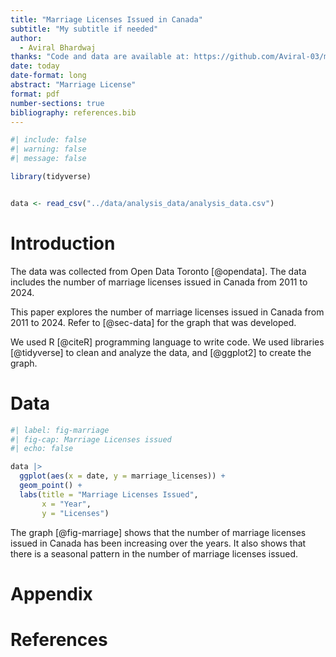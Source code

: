 ```yaml
---
title: "Marriage Licenses Issued in Canada"
subtitle: "My subtitle if needed"
author: 
  - Aviral Bhardwaj
thanks: "Code and data are available at: https://github.com/Aviral-03/marriage-license-toronto"
date: today
date-format: long
abstract: "Marriage License"
format: pdf
number-sections: true
bibliography: references.bib
---
```


```r
#| include: false
#| warning: false
#| message: false

library(tidyverse)


data <- read_csv("../data/analysis_data/analysis_data.csv")

```


# Introduction

The data was collected from Open Data Toronto [@opendata]. The data includes the number of marriage licenses issued in Canada from 2011 to 2024.

This paper explores the number of marriage licenses issued in Canada from 2011 to 2024. Refer to [@sec-data] for the graph that was developed.

We used R [@citeR] programming language to write code. We used libraries [@tidyverse] to clean and analyze the data, and [@ggplot2] to create the graph.

# Data {#sec-data}


```r
#| label: fig-marriage
#| fig-cap: Marriage Licenses issued
#| echo: false

data |>
  ggplot(aes(x = date, y = marriage_licenses)) +
  geom_point() +
  labs(title = "Marriage Licenses Issued",
       x = "Year",
       y = "Licenses")
```

The graph [@fig-marriage] shows that the number of marriage licenses issued in Canada has been increasing over the years. It also shows that there is a seasonal pattern in the number of marriage licenses issued.


\newpage

\appendix

# Appendix {-}

\newpage


# References


